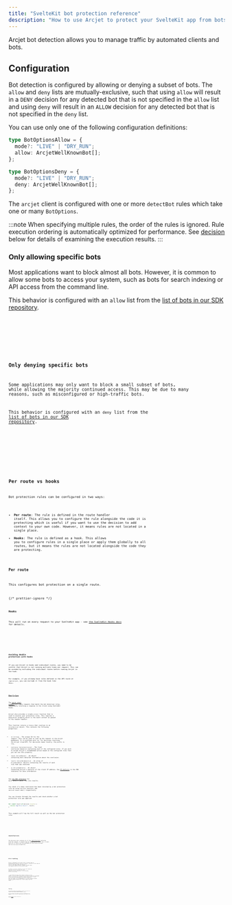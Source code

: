 ```yaml
---
title: "SvelteKit bot protection reference"
description: "How to use Arcjet to protect your SvelteKit app from bots."
---
```



Arcjet bot detection allows you to manage traffic by automated clients and bots.

## Configuration

Bot detection is configured by allowing or denying a subset of bots. The `allow`
and `deny` lists are mutually-exclusive, such that using `allow` will result in
a `DENY` decision for any detected bot that is not specified in the `allow` list
and using `deny` will result in an `ALLOW` decision for any detected bot that is
not specified in the `deny` list.

You can use only one of the following configuration definitions:

```ts
type BotOptionsAllow = {
  mode?: "LIVE" | "DRY_RUN";
  allow: ArcjetWellKnownBot[];
};
```

```ts
type BotOptionsDeny = {
  mode?: "LIVE" | "DRY_RUN";
  deny: ArcjetWellKnownBot[];
};
```

The `arcjet` client is configured with one or more `detectBot` rules which take
one or many `BotOptions`.

:::note
When specifying multiple rules, the order of the rules is ignored. Rule
execution ordering is automatically optimized for performance. See
[decision](#decision) below for details of examining the execution results.
:::

### Only allowing specific bots

Most applications want to block almost all bots. However, it is common to allow
some bots to access your system, such as bots for search indexing or API
access from the command line.

This behavior is configured with an `allow` list from the [list of bots in our
SDK
repository](https://arcjet.com/bot-list).

<Tabs>
  <TabItem label="TS">
    <Code code={AllowingBotsTS} lang="ts" title="/src/hooks.server.ts" />
  </TabItem>
  <TabItem label="JS">
    <Code code={AllowingBotsJS} lang="js" title="/src/hooks.server.js" />
  </TabItem>
</Tabs>

### Only denying specific bots

Some applications may only want to block a small subset of bots, while allowing
the majority continued access. This may be due to many reasons, such as
misconfigured or high-traffic bots.

This behavior is configured with an `deny` list from the [list of bots in our
SDK
repository](https://arcjet.com/bot-list).

<Tabs>
  <TabItem label="TS">
    <Code code={DenyingBotsTS} lang="ts" title="/src/hooks.server.ts" />
  </TabItem>
  <TabItem label="JS">
    <Code code={DenyingBotsJS} lang="js" title="/src/hooks.server.js" />
  </TabItem>
</Tabs>

## Per route vs hooks

Bot protection rules can be configured in two ways:

- **Per route**: The rule is defined in the route handler itself. This allows
  you to configure the rule alongside the code it is protecting which is useful
  if you want to use the decision to add context to your own code. However, it
  means rules are not located in a single place.
- **Hooks**: The rule is defined as a hook. This allows you to
  configure rules in a single place or apply them globally to all routes, but
  it means the rules are not located alongside the code they are protecting.

### Per route

This configures bot protection on a single route.

{/* prettier-ignore */}
<Tabs>
<TabItem label="TS">
<Code
  code={PerRouteTS}
  lang="ts"
  title="/src/routes/api/arcjet/+server.ts"
/>
</TabItem>
<TabItem label="JS">
<Code
  code={PerRouteJS}
  lang="js"
  title="/src/routes/api/arcjet/+server.js"
/>
</TabItem>
</Tabs>

### Hooks

This will run on every request to your SvelteKit app - see
[the SvelteKit Hooks docs](https://kit.svelte.dev/docs/hooks) for details.

<Tabs>
  <TabItem label="TS">
    <Code code={Step3TS} lang="ts" title="/src/hooks.server.ts" />
  </TabItem>
  <TabItem label="JS">
    <Code code={Step3JS} lang="js" title="/src/hooks.server.js" />
  </TabItem>
</Tabs>

### Avoiding double protection with hooks

If you use Arcjet in hooks and individual routes, you need to be careful
that Arcjet is not running multiple times per request. This can be avoided by
excluding the individual routes before running Arcjet in the hook.

For example, if you already have rules defined in the API route
at `/api/arcjet`, you can exclude it from the hook like this:

<Code code={HookMatcher} lang="ts" title="/src/hooks.server.ts" />

## Decision

The [quick start example](/bot-protection/quick-start/sveltekit) will deny requests
that match the bot detection rules, immediately returning a response to the
client using SvelteKit hooks.

Arcjet also provides a single `protect` function that is used to execute your
protection rules. This requires a `RequestEvent` property which is the event
context as passed to the request handler.

This function returns a `Promise` that resolves to an
`ArcjetDecision` object. This contains the following properties:

- `id` (`string`) - The unique ID for the request. This can be used to look up
  the request in the Arcjet dashboard. It is prefixed with `req_` for decisions
  involving the Arcjet cloud API. For decisions taken locally, the prefix is
  `lreq_`.
- `conclusion` (`ArcjetConclusion`) - The final conclusion based on evaluating
  each of the configured rules. If you wish to accept Arcjet's recommended
  action based on the configured rules then you can use this property.
- `reason` (`ArcjetReason`) - An object containing more detailed
  information about the conclusion.
- `results` (`ArcjetRuleResult[]`) - An array of `ArcjetRuleResult` objects
  containing the results of each rule that was executed.
- `ip` (`ArcjetIpDetails`) - An object containing Arcjet's analysis of the
  client IP address. See [IP analysis](/reference/sveltekit/#ip-analysis) in the
  SDK reference for more information.

See [the SDK reference](/reference/sveltekit#results) for more details about the
rule results.

You check if a deny conclusion has been returned by a bot protection rule by
using `decision.isDenied()` and `decision.reason.isBot()` respectively.

You can iterate through the results and check whether a bot protection rule was
applied:

```ts
for (const result of decision.results) {
  console.log("Rule Result", result);
}
```

This example will log the full result as well as the bot protection rule:

<Tabs>
  <TabItem label="TS">
    <Code
      code={DecisionLogTS}
      title="/src/routes/api/arcjet/+server.ts"
      lang="ts"
    />
  </TabItem>
  <TabItem label="JS">
    <Code
      code={DecisionLogJS}
      title="/src/routes/api/arcjet/+server.js"
      lang="js"
    />
  </TabItem>
</Tabs>

### Identified bots

The decision also contains all of the [identified
bots](/bot-protection/identifying-bots) detected from the request. A request may
be identified as zero, one, or more bots—all of which will be available on the
`decision.allowed` and `decision.denied` properties.

<Tabs>
  <TabItem label="TS">
    <Code code={IdentifiedBotsTS} lang="ts" />
  </TabItem>
  <TabItem label="JS">
    <Code code={IdentifiedBotsJS} lang="js" />
  </TabItem>
</Tabs>

## Error handling

Arcjet is designed to fail open so that a service issue or misconfiguration does
not block all requests. The SDK will also time out and fail open after 500ms
when `NODE_ENV` is `production` and 1000ms otherwise. However, in most cases,
the response time will be less than 20-30ms.

If there is an error condition, Arcjet will return an
`ERROR` type and you can check the `reason` property for more information, like
accessing `decision.reason.message`.

:::note
Please be aware that requests without `User-Agent` headers can not be identified
as any particular bot and will be marked as an errored decision. Developers
should take caution to check `decision.isErrored()` and decide if you want to
allow or deny the request. Our recommendation is to block requests without
`User-Agent` headers because most clients always send this header.
:::

<Tabs>
  <TabItem label="TS">
    <Code code={ErrorsTS} title="/app/api/arcjet/route.ts" lang="ts" />
  </TabItem>
  <TabItem label="JS">
    <Code code={ErrorsJS} title="/app/api/arcjet/route.js" lang="js" />
  </TabItem>
</Tabs>

## Testing

Arcjet runs the same in any environment, including locally and in CI. You can
use the `mode` set to `DRY_RUN` to log the results of rule execution without
blocking any requests.

We have an example test framework you can use to automatically test your rules.
Arcjet can also be triggered based using a sample of your traffic.

See the [Testing](/testing) section of the docs for details.

<Comments />
